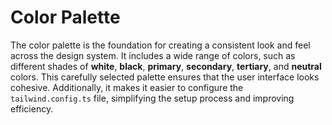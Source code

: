 
<Meta title="Style Guide/Color Palette" />

# Color Palette

The color palette is the foundation for creating a consistent look and feel across the design system. It includes a wide range of colors, such as different shades of **white**, **black**, **primary**, **secondary**, **tertiary**, and **neutral** colors. This carefully selected palette ensures that the user interface looks cohesive. Additionally, it makes it easier to configure the `tailwind.config.ts` file, simplifying the setup process and improving efficiency.

<ColorPalette>
  <ColorItem
    title="Greyscale"
    subtitle="Shades of white and black"
    colors={{
      White: "#FFFFFF",
      Black: "#000000",
    }}
  />
  <ColorItem
    title="Primary"
    subtitle="Shades of primary color"
    colors={{
      "100": "#DBEAFE",
      "200": "#BFDBFE",
      "300": "#93C5FD",
      "400": "#60A5FA",
      "500": "#3B82F6",
      "600": "#2563EB",
      "700": "#1D4ED8",
      "800": "#1E40AF",
      "900": "#1E3A8A",
      "1000": "#172554",
    }}
  />
  <ColorItem
    title="Secondary"
    subtitle="Shades of secondary color"
    colors={{
      "100": "#CFFAFE",
      "200": "#A5F3FC",
      "300": "#67E8F9",
      "400": "#22D3EE",
      "500": "#06B6D4",
      "600": "#0891B2",
      "700": "#0E7490",
      "800": "#155E75",
      "900": "#164E63",
      "1000": "#083344",
    }}
  />
  <ColorItem
    title="Tertiary"
    subtitle="Shades of tertiary color"
    colors={{
      "100": "#F3E8FF",
      "200": "#E9D5FF",
      "300": "#D8B4FE",
      "400": "#C084FC",
      "500": "#A855F7",
      "600": "#9333EA",
      "700": "#7E22CE",
      "800": "#6B21A8",
      "900": "#581C87",
      "1000": "#3B0764",
    }}
  />
  <ColorItem
    title="Neutral"
    subtitle="Shades of neutral color"
    colors={{
      "100": "#F5F5F5",
      "200": "#E5E5E5",
      "300": "#D4D4D4",
      "400": "#A3A3A3",
      "500": "#737373",
      "600": "#525252",
      "700": "#404040",
      "800": "#262626",
      "900": "#171717",
      "1000": "#0A0A0A",
    }}
  />
</ColorPalette>

